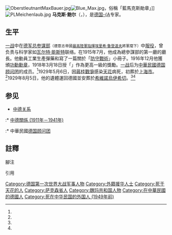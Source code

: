 {{refimprove |time=2014-05-24}}
[[File:OberstleutnantMaxBauer.jpg|right]][[File:Blue_Max.jpg|thumb]]，俗稱「藍馬克斯勛章」]][[File:PLMeichenlaub.jpg|right]]
'''马克斯·鲍尔'''（{{lang-de|Max Bauer}}，{{bd|1869年|1月31日|1929年|5月6日|cartIdx=Max Bauer (Soldat)}}），是[[德国|德国]][[炮兵|-{A]]专家。

==生平==
[[一战|一战]]中在[[德军|德军]][[总参谋部|总参谋部]]<small>（德意志帝國[[最高陸軍指揮|最高陸軍指揮]][[埃里希·鲁登道夫|埃里希·鲁登道夫]]將軍麾下）</small>中[[兵役|服役]]，曾负责与科学家如[[瓦尔特·能斯特|瓦尔特·能斯特]]联络。在1915年7月，他成為總參謀部的第一廳的廳長。他動員工業生產彈藥和寫了一篇關於「[[軍事戰術|防守戰術]]」小冊子。1916年12月他獲頒[[功勋勋章_(普鲁士)|功勳勳章]]，1918年3月18日授「{{tsl|en|Oak Leaf|橡樹葉飾}}」作為更高一級的獎勵。{{r|firstww_Bauer_Max}}{{r|fox1970}}[[一战|一战]]后为[[中華民國|中華民國]][[德国顾问团|德国顾问团]]的成员。{{efn| name = bauer|1 = 1926年，[[朱家驊|朱家驊]]原爭取[[埃里希·鲁登道夫|埃里希·鲁登道夫]]，因《[[凡尔赛条约|凡尔赛条约]]》之故，改派退役校級軍官以「工業顧問」身份擔任，而非「軍事顧問」，適曾參與1920年的[[卡普政變|卡普政變]]而被放逐。<ref name="近代中國史綱"/><ref name="david yule" /> }}<ref name=fox1970 />{{r|david yule}}1929年5月6日，因[[蔣桂戰爭|蔣桂戰爭]]感染[[天花|天花]]病死，初葬於[[上海市|上海市]]。{{r|近代中國史綱}}{{r|Kirby}}<ref name="david yule" />{{efn| name = death| 1= 英文維基同《[[俞大維|俞大維]]傳》<ref name="david yule" />記載相同，鮑爾死於[[天花|天花]]感染。德文維基則記載，鮑爾因[[斑疹傷寒|斑疹傷寒]]在上海的英國軍事醫院搶救無效死亡。<ref name="VogtS1"/>}}{{r|德國軍事顧問團-1928}}1929年8月5日，他的遺體運回德國並安葬於[[希維諾烏伊希切|希維諾烏伊希切]]。<ref name=fox1970 /><ref name="VogtS1"/>

== 参见 ==
* [[中德关系|中德关系]]
:* [[中德關係_(1911年－1941年)|中德關係 (1911年－1941年)]]
:* 中華民國[[德国顾问团|德国顾问团]]

== 註釋 ==
;腳注
{{notelist|iger=|1}}

;引用
{{reflist|1| refs=
<ref name="firstww_Bauer_Max">[http://www.firstworldwar.com/bio/bauer_max.htm further info of Max Bauer]</ref>
<ref name=fox1970>John P. Fox (1970): Max Bauer: Chiang Kai-Shek's First German Military Adviser. Journal of Contemporary History 5(4), pp. 21-44</ref>
<ref name="david yule">《[[俞大維|俞大維]]傳》.作者：[[李元平|李元平]];出版社：[[臺灣日報|臺灣日報]]社;出版日：1992年01月05日，392頁;{{zh-tw}}，[http://books.google.com.tw/books/about/%E4%BF%9E%E5%A4%A7%E7%B6%AD%E5%82%B3.html?id=PGHemgEACAAJ&redir_esc=y 01]，[http://books.google.com.tw/books/about/%E4%BF%9E%E5%A4%A7%E7%B6%AD%E5%82%B3.html?id=VqxoAAAAIAAJ&redir_esc=y 02]，[http://www.lib.hcu.edu.tw/Webpac2/store.dll/?ID=24348&T=0 增訂版] {{webarchive|url=https://web.archive.org/web/20140221191424/http://www.lib.hcu.edu.tw/Webpac2/store.dll/?ID=24348&T=0 |date=2014-02-21 }}</ref>
<ref name="近代中國史綱">[[郭廷以|郭廷以]]：《[[近代中國史綱|近代中國史綱]]》</ref>
<ref name="Kirby">Kirby, William, 《德國與中華民國》，史丹福大學出版社，1984年，ISBN 080-471-209-3</ref>
<ref name="VogtS1">{{tsl|en|Adolf Vogt}}:{{lang|de| ''Oberst Max Bauer, Generalstabsoffizier im Zwielicht, 1869–1929''. Biblio Verlag, Osnabrück 1974}}{{de}}</ref>
<ref name ="德國軍事顧問團-1928">{{cite journal zh |author = 馬文英 | title = 德國軍事顧問團與中德軍火貿易關係的推展 | journal=[[中央研究院近代史研究所|中央研究院近代史研究所]]集刊 | date = 1994 | volume=23 |pages=133-165 | url = http://www.mh.sinica.edu.tw/MHDocument/PublicationDetail/PublicationDetail_781.pdf | language= zh-tw}} </ref>

}}

{{Authority control}}
{{DEFAULTSORT:Bauer, Max}}
[[Category:德国第一次世界大战军事人物|Category:德国第一次世界大战军事人物]]
[[Category:外籍援华人士|Category:外籍援华人士]]
[[Category:死于天花的人|Category:死于天花的人]]
[[Category:萨克森省人|Category:萨克森省人]]
[[Category:魏玛共和国人物|Category:魏玛共和国人物]]
[[Category:在中華民國的德國人|Category:在中華民國的德國人]]
[[Category:死在中华民国的外国人_(1949年前)|Category:死在中华民国的外国人 (1949年前)]]